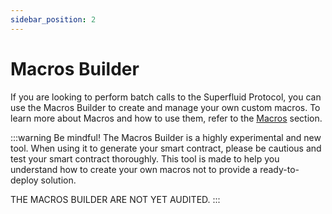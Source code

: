 ```yaml
---
sidebar_position: 2
---
```



# Macros Builder

If you are looking to perform batch calls to the Superfluid Protocol,
you can use the Macros Builder to create and manage your own custom macros.
To learn more about Macros and how to use them, refer to the [Macros](/docs/sdk/advanced-topics/batch-macros) section.

:::warning Be mindful!
The Macros Builder is a highly experimental and new tool.
When using it to generate your smart contract, please be cautious and test your smart contract thoroughly.
This tool is made to help you understand how to create your own macros not to provide a ready-to-deploy solution.

THE MACROS BUILDER ARE NOT YET AUDITED.
:::

<MacrosBuilder/>